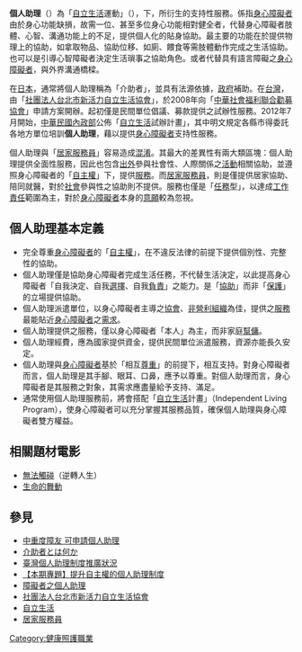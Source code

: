 '''個人助理'''（{{lang-en|Personal Care Assistant}}）為「[[自立生活|自立生活]]運動」（{{lang-en|Independent Living for Disabled People}}），下，所衍生的支持性服務。係指[[身心障礙者|身心障礙者]]由於身心功能缺損，故需一位、甚至多位身心功能相對健全者，代替身心障礙者肢體、心智、溝通功能上的不足，提供個人化的貼身協助。最主要的功能在於提供物理上的協助，如拿取物品、協助位移、如廁、餵食等需肢體動作完成之生活協助。也可以是引導心智障礙者決定生活瑣事之協助角色。或者代替具有語言障礙之[[身心障礙者|身心障礙者]]，與外界溝通橋樑。

在[[日本|日本]]，通常將個人助理稱為「介助者」，並具有法源依據，[[政府|政府]]補助。在[[台灣|台灣]]，由「[https://web.archive.org/web/20110918044940/http://vitality.org.tw/ 社團法人台北市新活力自立生活協會]」，於2008年向「[[中華社會福利聯合勸募協會|中華社會福利聯合勸募協會]]」申請方案開辦。起初僅是民間單位倡議、募款提供之試辦性服務。2012年7月開始，[[中華民國內政部|中華民國內政部]]公佈「[[自立生活|自立生活]]試辦計畫」，其中明文規定各縣市得委託各地方單位培訓'''個人助理'''，藉以提供[[身心障礙者|身心障礙者]]支持性服務。

個人助理與「[[居家服務員|居家服務員]]」容易造成[[混淆|混淆]]。其最大的差異性有兩大類區塊：個人助理提供全面性服務，因此也包含[[出外|出外]]參與社會性、人際關係之[[活動|活動]]相關協助，並遵照身心障礙者的「[[自主權|自主權]]」下，提供[[服務|服務]]。而[[居家服務員|居家服務員]]，則是僅提供居家協助、陪同就醫，對於[[社會|社會]]參與性之協助則不提供。服務也僅是「[[任務|任務]]型」，以達成[[工作|工作]][[責任|責任]]範圍為主，對於[[身心障礙者|身心障礙者]]本身的[[意願|意願]]較為忽視。

==個人助理基本定義==
*完全尊重[[身心障礙者|身心障礙者]]的「[[自主權|自主權]]」，在不違反法律的前提下提供個別性、完整性的協助。
*個人助理僅是協助身心障礙者完成生活任務，不代替生活決定，以此提高身心障礙者「自我決定、自我[[選擇|選擇]]、自我[[負責|負責]]」之能力。是「[[協助|協助]]」而非「[[保護|保護]]」的立場提供協助。
*個人助理派遣單位，以身心障礙者主導之[[協會|協會]]、[[非營利組織|非營利組織]]為佳，提供之[[服務|服務]]最能貼近[[身心障礙者|身心障礙者]]之[[需求|需求]]。
*個人助理提供之服務，僅以身心障礙者「本人」為主，而非家庭[[幫傭|幫傭]]。
*個人助理經費，應為國家提供資金，提供民間單位派遣服務，資源亦能長久安定。
*個人助理與[[身心障礙者|身心障礙者]]基於「相互[[尊重|尊重]]」的前提下，相互支持。對身心障礙者而言，個人助理是其手腳、眼耳、口鼻，應予以尊重。對個人助理而言，身心障礙者是其服務之對象，其需求應盡量給予支持、滿足。
*通常使用個人助理服務前，將會搭配「[[自立生活|自立生活]]計畫」（Independent Living Program），使身心障礙者可以充分掌握其服務品質，確保個人助理與身心障礙者雙方權益。

==相關題材電影==

*[[无法触碰_(法国电影)|無法觸碰]]（逆轉人生）
*[[生命的舞動|生命的舞動]]

==參見==
{{Portal|身心障礙}}
*[https://web.archive.org/web/20160316140205/https://tw.news.yahoo.com/%E4%B8%AD%E9%87%8D%E5%BA%A6%E9%9A%9C%E5%8F%8B-%E5%8F%AF%E7%94%B3%E8%AB%8B%E5%80%8B%E4%BA%BA%E5%8A%A9%E7%90%86-202214832.html 中重度障友 可申請個人助理]
*[http://www.asahi-net.or.jp/~bp8t-srsw/micron/micron05.html 介助者とは何か] {{Wayback|url=http://www.asahi-net.or.jp/~bp8t-srsw/micron/micron05.html |date=20160304204908 }}
*[http://disable.yam.org.tw/node/3464 臺灣個人助理制度推廣狀況]{{dead link|date=2018年5月 |bot=InternetArchiveBot |fix-attempted=yes }}
*[https://web.archive.org/web/20170523015431/http://disable.yam.org.tw/node/3458 【本期專題】提升自主權的個人助理制度]
*[https://web.archive.org/web/20111110102842/http://www.vitality.org.tw/html/menu06.php 障礙者之個人助理]
*[[社團法人台北市新活力自立生活協會|社團法人台北市新活力自立生活協會]]
*[[自立生活|自立生活]]
*[[居家服務員|居家服務員]]

[[Category:健康照護職業|Category:健康照護職業]]